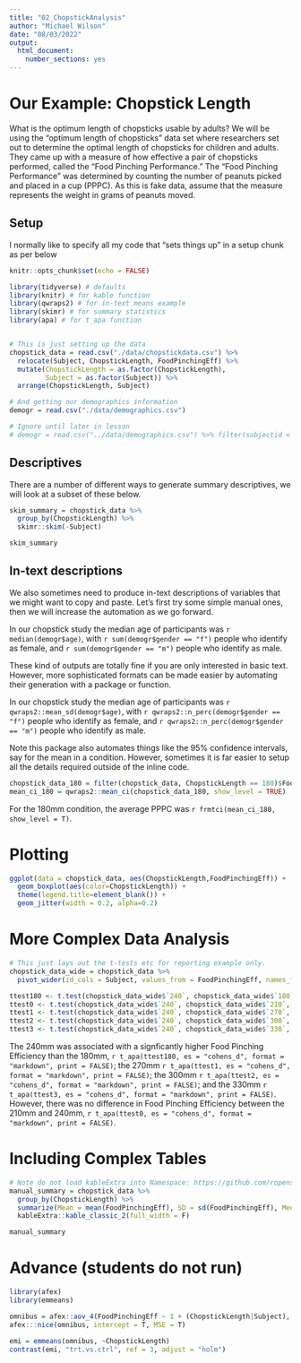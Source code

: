 ```yaml
---
title: "02_ChopstickAnalysis"
author: "Michael Wilson"
date: "08/03/2022"
output: 
  html_document: 
    number_sections: yes
---
```


# Our Example: Chopstick Length
What is the optimum length of chopsticks usable by adults? We will be using the "optimum length of chopsticks" data set where researchers set out to determine the optimal length of chopsticks for children and adults. They came up with a measure of how effective a pair of chopsticks performed, called the "Food Pinching Performance." The "Food Pinching Performance" was determined by counting the number of peanuts picked and placed in a cup (PPPC). As this is fake data, assume that the measure represents the weight in grams of peanuts moved.

## Setup

I normally like to specify all my code that "sets things up" in a setup chunk as per below

```r
knitr::opts_chunk$set(echo = FALSE)

library(tidyverse) # defaults
library(knitr) # for kable function
library(qwraps2) # for in-text means example
library(skimr) # for summary statistics
library(apa) # for t_apa function


# This is just setting up the data
chopstick_data = read.csv("./data/chopstickdata.csv") %>% 
  relocate(Subject, ChopstickLength, FoodPinchingEff) %>% 
  mutate(ChopstickLength = as.factor(ChopstickLength), 
         Subject = as.factor(Subject)) %>% 
  arrange(ChopstickLength, Subject)

# And getting our demographics information
demogr = read.csv("./data/demographics.csv")

# Ignore until later in lesson
# demogr = read.csv("../data/demographics.csv") %>% filter(subjectid < 24)

```

## Descriptives

There are a number of different ways to generate summary descriptives, we will look at a subset of these below.

```r
skim_summary = chopstick_data %>% 
  group_by(ChopstickLength) %>% 
  skimr::skim(-Subject) 

skim_summary

```

## In-text descriptions

We also sometimes need to produce in-text descriptions of variables that we might want to copy and paste. Let's first try some simple manual ones, then we will increase the automation as we go forward.

In our chopstick study the median age of participants was `r median(demogr$age)`, with `r sum(demogr$gender == "f")` people who identify as female, and `r sum(demogr$gender == "m")` people who identify as male.

These kind of outputs are totally fine if you are only interested in basic text. However, more sophisticated formats can be made easier by automating their generation with a package or function.

In our chopstick study the median age of participants was `r qwraps2::mean_sd(demogr$age)`, with `r qwraps2::n_perc(demogr$gender == "f")` people who identify as female, and `r qwraps2::n_perc(demogr$gender == "m")` people who identify as male.

Note this package also automates things like the 95% confidence intervals, say for the mean in a condition. However, sometimes it is far easier to setup all the details required outside of the inline code.

```r
chopstick_data_180 = filter(chopstick_data, ChopstickLength == 180)$FoodPinchingEff
mean_ci_180 = qwraps2::mean_ci(chopstick_data_180, show_level = TRUE)
```

For the 180mm condition, the average PPPC was `r frmtci(mean_ci_180, show_level = T)`.

# Plotting

```r
ggplot(data = chopstick_data, aes(ChopstickLength,FoodPinchingEff)) +
  geom_boxplot(aes(color=ChopstickLength)) + 
  theme(legend.title=element_blank()) + 
  geom_jitter(width = 0.2, alpha=0.2)

```


# More Complex Data Analysis

```r
# This just lays out the t-tests etc for reporting example only.
chopstick_data_wide = chopstick_data %>% 
  pivot_wider(id_cols = Subject, values_from = FoodPinchingEff, names_from = ChopstickLength)

ttest180 <- t.test(chopstick_data_wide$`240`, chopstick_data_wide$`180`, paired=T)
ttest0 <- t.test(chopstick_data_wide$`240`, chopstick_data_wide$`210`, paired=T)
ttest1 <- t.test(chopstick_data_wide$`240`, chopstick_data_wide$`270`, paired=T)
ttest2 <- t.test(chopstick_data_wide$`240`, chopstick_data_wide$`300`, paired=T)
ttest3 <- t.test(chopstick_data_wide$`240`, chopstick_data_wide$`330`, paired=T)
```


The 240mm was associated with a signficantly higher Food Pinching Efficiency than 
the 180mm, `r t_apa(ttest180, es = "cohens_d", format = "markdown", print = FALSE)`; 
the 270mm `r t_apa(ttest1, es = "cohens_d", format = "markdown", print = FALSE)`; 
the 300mm `r t_apa(ttest2, es = "cohens_d", format = "markdown", print = FALSE)`; 
and the 330mm `r t_apa(ttest3, es = "cohens_d", format = "markdown", print = FALSE)`. 
However, there was no difference in Food Pinching Efficiency between 
the 210mm and 240mm, `r t_apa(ttest0, es = "cohens_d", format = "markdown", print = FALSE)`.


# Including Complex Tables


```r
# Note do not load kableExtra into Namespace: https://github.com/ropensci/skimr/issues/637
manual_summary = chopstick_data %>%
  group_by(ChopstickLength) %>%
  summarize(Mean = mean(FoodPinchingEff), SD = sd(FoodPinchingEff), Median = median(FoodPinchingEff))  %>% kableExtra::kbl() %>%
  kableExtra::kable_classic_2(full_width = F)

manual_summary
```



# Advance (students do not run)

```r
library(afex)
library(emmeans)

omnibus = afex::aov_4(FoodPinchingEff ~ 1 + (ChopstickLength|Subject), data = chopstick_data, check_contrasts = T)
afex:::nice(omnibus, intercept = T, MSE = T)

emi = emmeans(omnibus, ~ChopstickLength)
contrast(emi, "trt.vs.ctrl", ref = 3, adjust = "holm")
```
